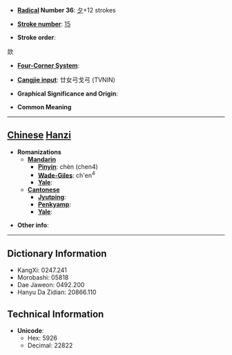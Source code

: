 * '''[[Wiktionary:Chinese radical index| Radical]] Number 36''': [[Wiktionary:Chinese radical index 夕|夕]]+12 strokes

* '''[[Wiktionary:Chinese total strokes index|Stroke number]]''': [[Wiktionary:Chinese total strokes index 15|15]]

* '''Stroke order''': 

欻
* '''[[Wiktionary:Chinese four corner index|Four-Corner System]]''': 

* '''[[Wiktionary:Chinese Cangjie index|Cangjie input]]''': 廿女弓戈弓 (TVNIN)

* '''Graphical Significance and Origin''': 

* '''Common Meaning'''

----

== [[Chinese]] [[Hanzi]] ==

* '''Romanizations'''
** '''[[Mandarin]]'''
*** '''[[Pinyin]]''': chèn (chen4)
*** '''[[Wade-Giles]]''': ch'en<sup>4</sup>
*** '''[[Yale]]''': 
** '''[[Cantonese]]'''
*** '''[[Jyutping]]''':
*** '''[[Penkyamp]]''': 
*** '''[[Yale]]''': 

* '''Other info''': 

----

== Dictionary Information ==

* KangXi: 0247.241
* Morobashi: 05818
* Dae Jaweon: 0492.200
* Hanyu Da Zidian: 20866.110

== Technical Information ==

* '''Unicode''':
** Hex: 5926
** Decimal: 22822